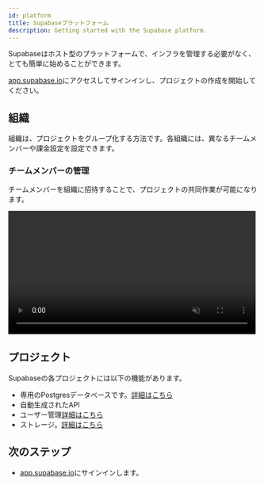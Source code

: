 ```yaml
---
id: platform
title: Supabaseプラットフォーム
description: Getting started with the Supabase platform.
---
```



Supabaseはホスト型のプラットフォームで、インフラを管理する必要がなく、とても簡単に始めることができます。

[app.supabase.io](https://app.supabase.io)にアクセスしてサインインし、プロジェクトの作成を開始してください。

## 組織

組織は、プロジェクトをグループ化する方法です。各組織には、異なるチームメンバーや課金設定を設定できます。

### チームメンバーの管理

チームメンバーを組織に招待することで、プロジェクトの共同作業が可能になります。

<video width="99%" muted playsInline controls="true">
<source src="/docs/videos/invite-team.mp4" type="video/mp4" muted playsInline />
</video>

## プロジェクト

Supabaseの各プロジェクトには以下の機能があります。

- 専用のPostgresデータベースです。[詳細はこちら](/docs/guides/database)
- 自動生成されたAPI
- ユーザー管理[詳細はこちら](/docs/guides/auth)
- ストレージ。[詳細はこちら](/docs/guides/storage)

## 次のステップ

- [app.supabase.io](https://app.supabase.io)にサインインします。
